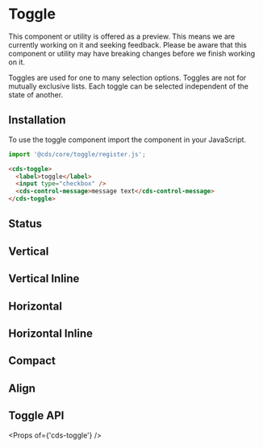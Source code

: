 
<Meta title="Forms (Preview)/Toggle/Getting Started" />

# Toggle

<cds-alert-group status="warning" cds-layout="m-b:lg">
  <cds-alert>
    This component or utility is offered as a preview. This means we are currently working on it and seeking feedback.
    Please be aware that this component or utility may have breaking changes before we finish working on it.
  </cds-alert>
</cds-alert-group>

Toggles are used for one to many selection options. Toggles are not for
mutually exclusive lists. Each toggle can be selected independent of the
state of another.

## Installation

To use the toggle component import the component in your JavaScript.

```typescript
import '@cds/core/toggle/register.js';
```

```html
<cds-toggle>
  <label>toggle</label>
  <input type="checkbox" />
  <cds-control-message>message text</cds-control-message>
</cds-toggle>
```

<Preview>
  <Story id="forms-preview-toggle-stories--toggle" />
</Preview>

## Status

<Preview>
  <Story id="forms-preview-toggle-stories--status" />
</Preview>

## Vertical

<Preview>
  <Story id="forms-preview-toggle-stories--vertical-group" />
</Preview>

## Vertical Inline

<Preview>
  <Story id="forms-preview-toggle-stories--vertical-inline-group" />
</Preview>

## Horizontal

<Preview>
  <Story id="forms-preview-toggle-stories--horizontal-group" />
</Preview>

## Horizontal Inline

<Preview>
  <Story id="forms-preview-toggle-stories--horizontal-inline-group" />
</Preview>

## Compact

<Preview>
  <Story id="forms-preview-toggle-stories--compact-group" />
</Preview>

## Align

<Preview>
  <Story id="forms-preview-toggle-stories--toggle-align" />
</Preview>

## Toggle API

<Props of={'cds-toggle'} />
